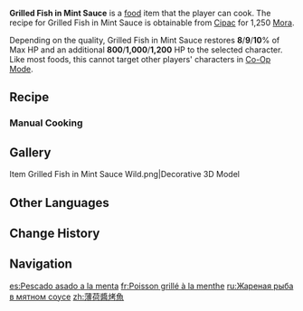 {{Food Infobox
|id              = 108715; 108716; 108717
|description     = Grilled Fish doused in a delicious sauce.
|desc_suspicious = The thick sauce has all but drowned out the fish's natural flavors, and the strident taste of mint has all but wiped that of Grilled Fish out.
|desc_basic      = The fish is scored, stuffed with spices, then baked. Once cooked, a thick mint sauce is generously drizzled over the top. The refreshing aroma of the fish is enough to whet anyone's appetite.
|desc_delicious  = Crisp, fragrant fish skin, tender fish meat... Ordinary methods, extraordinary flavor.
|type            = Recovery Dishes
|effectType      = Healing
|effect          = Restores (var1)% of Max HP and an additional (var2) HP to the selected character.
|eff_suspicious1 = 8
|eff_suspicious2 = 800
|eff_basic1      = 9
|eff_basic2      = 1,000
|eff_delicious1  = 10
|eff_delicious2  = 1,200
|quality         = 1
|region          = Natlan
|variant         = 
|recipe          = Sold by [[Cipac]]
}}
'''Grilled Fish in Mint Sauce''' is a [[food]] item that the player can cook. The recipe for Grilled Fish in Mint Sauce is obtainable from [[Cipac]] for 1,250 [[Mora]].

Depending on the quality, Grilled Fish in Mint Sauce restores '''8'''/'''9'''/'''10'''% of Max HP and an additional '''800'''/'''1,000'''/'''1,200''' HP to the selected character. Like most foods, this cannot target other players' characters in [[Co-Op Mode]].

==Recipe==
{{Recipe
|type = Cooking
|Fish = 1
|Mint = 1
|sort = Fish;Mint
}}

===Manual Cooking===
{{Manual Cooking}}

==Gallery==
<gallery>
Item Grilled Fish in Mint Sauce Wild.png|Decorative 3D Model
</gallery>

==Other Languages==
{{Other Languages
|en       = Grilled Fish in Mint Sauce
|zhs      = 薄荷酱烤鱼
|zhs_rm   = Bòhe-jiàng Kǎoyú
|zht      = 薄荷醬烤魚
|zht_rm   = Bòhe-jiàng Kǎoyú
|zh_tl    = Mint Sauce Grilled Fish
|ja       = 魚のミントソースグリル
|ja_rm    = Sakana no Minto Soosu Guriru
|ja_tl    = 
|ko       = 민트 소스 생선구이
|ko_rm    = 
|ko_tl    = 
|es       = Pescado asado a la menta
|es_tl    = Grilled Fish with Mint
|fr       = Poisson grillé à la menthe
|fr_tl    = Grilled Fish with Mint
|ru       = Жареная рыба в мятном соусе
|ru_tl    = Grilled Fish in Mint Sauce
|th       = Grilled Fish in Mint Sauce
|vi       = Cá Nướng Sốt Bạc Hà
|vi_tl    = 
|de       = Gegrillter Fisch in Minzsauce
|de_tl    = Grilled Fish in Mint Sauce
|id       = Grilled Fish in Mint Sauce
|pt       = Peixe Grelhado em Molho de Menta
|pt_tl    = 
|tr       = Nane Soslu Izgara Balık
|tr_tl    = 
|it       = Pesce alla griglia in salsa alla menta
|it_tl    = 
}}

==Change History==
{{Change History|5.0}}

==Navigation==
{{Food Navbox}}

[[es:Pescado asado a la menta]]
[[fr:Poisson grillé à la menthe]]
[[ru:Жареная рыба в мятном соусе]]
[[zh:薄荷醬烤魚]]
